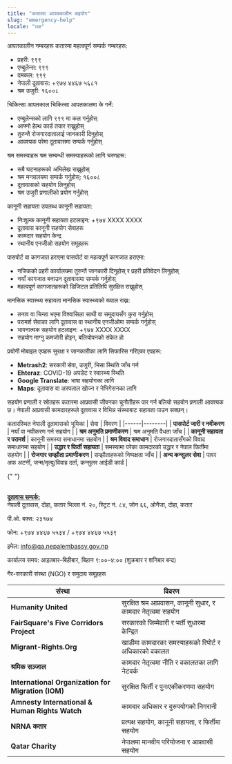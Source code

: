 ```yaml
---
title: "कतारमा आपतकालीन सहयोग"
slug: "emergency-help"
locale: "ne"
---
```


<IconHeading icon="emergency">आपतकालीन नम्बरहरू</IconHeading>
<SectionContainer slug="emergency-numbers">
  कतारमा महत्वपूर्ण सम्पर्क नम्बरहरू:
  <ul>
    <li>प्रहरी: ९९९</li>
    <li>एम्बुलेन्स: ९९९</li>
    <li>दमकल: ९९९</li>
    <li>नेपाली दूतावास: +९७४ ४४६७ ५६८१</li>
    <li>श्रम उजुरी: १६००८</li>
  </ul>
</SectionContainer>

<IconHeading icon="medical">चिकित्सा आपतकाल</IconHeading>
<SectionContainer title="" slug="medical">
  चिकित्सा आपतकालमा के गर्ने:
  <ul>
    <li>एम्बुलेन्सको लागि ९९९ मा कल गर्नुहोस्</li>
    <li>आफ्नो हेल्थ कार्ड तयार राख्नुहोस्</li>
    <li>तुरुन्तै रोजगारदातालाई जानकारी दिनुहोस्</li>
    <li>आवश्यक परेमा दूतावासमा सम्पर्क गर्नुहोस्</li>
  </ul>
</SectionContainer>

<IconHeading icon="labor">श्रम समस्याहरू</IconHeading>
<SectionContainer title="" slug="labor">
  श्रम सम्बन्धी समस्याहरूको लागि चरणहरू:
  <ul>
    <li>सबै घटनाहरूको अभिलेख राख्नुहोस्</li>
    <li>श्रम मन्त्रालयमा सम्पर्क गर्नुहोस्: १६००८</li>
    <li>दूतावासको सहयोग लिनुहोस्</li>
    <li>श्रम उजुरी प्रणालीको प्रयोग गर्नुहोस्</li>
  </ul>
</SectionContainer>

<IconHeading icon="legal">कानूनी सहायता</IconHeading>
<SectionContainer title="" slug="legal">
  उपलब्ध कानूनी सहायता:
  <ul>
    <li>निःशुल्क कानूनी सहायता हटलाइन: +९७४ XXXX XXXX</li>
    <li>दूतावास कानूनी सहयोग सेवाहरू</li>
    <li>कामदार सहयोग केन्द्र</li>
    <li>स्थानीय एनजीओ सहयोग समूहहरू</li>
  </ul>
</SectionContainer>

<IconHeading icon="passport">पासपोर्ट वा कागजात हराएमा</IconHeading>
<SectionContainer title="" slug="lost-documents">
  पासपोर्ट वा महत्वपूर्ण कागजात हराएमा:
  <ul>
    <li>
      नजिकको प्रहरी कार्यालयमा तुरुन्तै जानकारी दिनुहोस् र प्रहरी प्रतिवेदन
      लिनुहोस्
    </li>
    <li>नयाँ कागजात बनाउन दूतावासमा सम्पर्क गर्नुहोस्</li>
    <li>महत्वपूर्ण कागजातहरूको डिजिटल प्रतिलिपि सुरक्षित राख्नुहोस्</li>
  </ul>
</SectionContainer>

<IconHeading icon="support">मानसिक स्वास्थ्य सहायता</IconHeading>
<SectionContainer title="" slug="mental-health">
  मानसिक स्वास्थ्यको ख्याल राख्न:
  <ul>
    <li>तनाव वा चिन्ता भएमा विश्वासिला साथी वा समुदायसँग कुरा गर्नुहोस्</li>
    <li>परामर्श सेवाका लागि दूतावास वा स्थानीय एनजीओमा सम्पर्क गर्नुहोस्</li>
    <li>भावनात्मक सहयोग हटलाइन: +९७४ XXXX XXXX</li>
    <li>सहयोग माग्नु कमजोरी होइन, बलियोपनको संकेत हो</li>
  </ul>
</SectionContainer>

<IconHeading icon="info">प्रयोगी मोबाइल एपहरू</IconHeading>
<SectionContainer title="" slug="mobile-apps">
  सुरक्षा र जानकारीका लागि सिफारिस गरिएका एपहरू:
  <ul>
    <li>
      <b>Metrash2</b>: सरकारी सेवा, उजुरी, भिसा स्थिति जाँच गर्न
    </li>
    <li>
      <b>Ehteraz</b>: COVID-19 अपडेट र स्वास्थ्य स्थिति
    </li>
    <li>
      <b>Google Translate</b>: भाषा सहयोगका लागि
    </li>
    <li>
      <b>Maps</b>: दूतावास वा अस्पताल खोज्न र नेभिगेसनका लागि
    </li>
  </ul>
</SectionContainer>

<IconHeading icon="help">सहयोग प्रणाली र स्रोतहरू</IconHeading>
<SectionContainer title="" slug="support-systems">
  कतारमा आप्रवासी जीवनका चुनौतीहरू पार गर्न बलियो सहयोग प्रणाली आवश्यक छ। नेपाली
  आप्रवासी कामदारहरूले दूतावास र विभिन्न संस्थाबाट सहायता पाउन सक्छन्।
  <br />
</SectionContainer>

<IconHeading icon="help">कतारस्थित नेपाली दूतावासको भूमिका</IconHeading>
<SectionContainer title="" slug="nepalembassy">
  | सेवा | विवरण |
|------|--------|
| **पासपोर्ट जारी र नवीकरण** | नयाँ वा नवीकरण गर्न सहयोग |
| **श्रम अनुमति प्रमाणीकरण** | श्रम अनुमति वैधता जाँच |
| **कानूनी सहायता र परामर्श** | कानूनी समस्या समाधानमा सहयोग |
| **श्रम विवाद समाधान** | रोजगारदातासँगको विवाद समाधानमा सहयोग |
| **उद्धार र फिर्ती सहायता** | समस्यामा परेका कामदारको उद्धार र नेपाल फिर्तीमा सहयोग |
| **रोजगार सम्झौता प्रमाणीकरण** | सम्झौताहरूको निष्पक्षता जाँच |
| **अन्य कन्सुलर सेवा** | पावर अफ अटर्नी, जन्म/मृत्यु/विवाह दर्ता, कन्सुलर आईडी कार्ड |

{" "}

<br />
<u>
  <b>दूतावास सम्पर्क:</b>
</u>
<br />
नेपाली दूतावास, दोहा, कतार भिल्ला नं. २०, स्ट्रिट नं. ८४, जोन ६६, ओनैजा, दोहा, कतार

पी.ओ. बक्स: २३१७४

फोन: +९७४ ४४६७ ५५३४ / +९७४ ४४६७ ५५३९

इमेल: info@qa.nepalembassy.gov.np

कार्यालय समय: आइतबार–बिहीबार, बिहान ९:००–४:०० (शुक्रबार र शनिबार बन्द)

</SectionContainer>

<IconHeading icon="help">गैर-सरकारी संस्था (NGO) र समुदाय समूहहरू</IconHeading>
<SectionContainer title="" slug="nepalembassy">

| संस्था                                             | विवरण                                                          |
| -------------------------------------------------- | -------------------------------------------------------------- |
| **Humanity United**                                | सुरक्षित श्रम आप्रवासन, कानूनी सुधार, र कामदार नेतृत्वमा सहयोग |
| **FairSquare's Five Corridors Project**            | सरकारको जिम्मेवारी र भर्ती सुधारमा केन्द्रित                   |
| **Migrant-Rights.Org**                             | खाडीमा कामदारका समस्याहरूको रिपोर्ट र अधिकारको वकालत           |
| **श्रमिक सञ्जाल**                                  | कामदार नेतृत्वमा नीति र वकालतका लागि नेटवर्क                   |
| **International Organization for Migration (IOM)** | सुरक्षित फिर्ती र पुनःएकीकरणमा सहयोग                           |
| **Amnesty International & Human Rights Watch**     | कामदार अधिकार र दुरुपयोगको निगरानी                             |
| **NRNA कतार**                                      | प्रत्यक्ष सहयोग, कानूनी सहायता, र फिर्तीमा सहयोग               |
| **Qatar Charity**                                  | नेपालमा मानवीय परियोजना र आप्रवासी सहयोग                       |

</SectionContainer>
